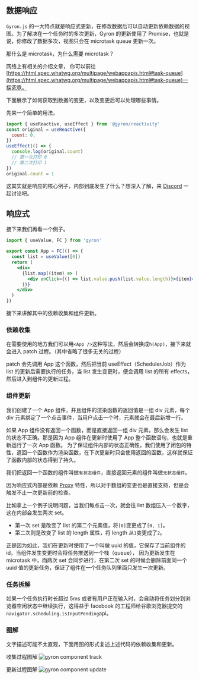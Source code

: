 ## 数据响应

`Gyron.js` 的一大特点就是响应式更新，在修改数据后可以自动更新依赖数据的视图。为了解决在一个任务时的多次更新，Gyron 的更新使用了 Promise，也就是说，你修改了数据多次，视图只会在 microtask queue 更新一次。

那什么是 microtask，为什么需要 microtask？

网络上有相关的介绍文章，
你可以前往 [https://html.spec.whatwg.org/multipage/webappapis.html#task-queue](https://html.spec.whatwg.org/multipage/webappapis.html#task-queue)一探究竟。

下面展示了如何获取到数据的变更，以及变更后可以处理哪些事情。

先来一个简单的用法。

```javascript
import { useReactive, useEffect } from '@gyron/reactivity'
const original = useReactive({
  count: 0,
})
useEffect(() => {
  console.log(original.count)
  // 第一次打印 0
  // 第二次打印 1
})
original.count = 1
```

这其实就是响应的核心例子，内部到底发生了什么？想深入了解，来 [Discord](https://discord.gg/fETVZtD) 一起讨论吧。

## 响应式

接下来我们再看一个例子。

```jsx
import { useValue, FC } from 'gyron'

export const App = FC(() => {
  const list = useValue([0])
  return (
    <div>
      {list.map((item) => (
        <div onClick={() => list.value.push(list.value.length)}>{item}</div>
      ))}
    </div>
  )
})
```

接下来讲解其中的依赖收集和组件更新。

### 依赖收集

在需要使用的地方我们可以用`<App />`这种写法，然后会转换成`h(App)`，接下来就会进入 patch 过程。（其中省略了很多无关的过程）

patch 会先调用 App 这个函数，然后把当前 useEffect（SchedulerJob）作为 list 的更新后需要执行的任务，当 list 发生变更时，便会调用 list 的所有 effects，然后进入到组件的更新过程。

### 组件更新

我们创建了一个 App 组件，并且组件的渲染函数的返回值是一组 div 元素，每个 div 元素绑定了一个点击事件，当用户点击一个时，元素就会在最后新增一行。

如果 App 组件没有返回一个函数，而是直接返回一组 div 元素，那么会发生 list 的状态不正确。那是因为 App 组件在更新时使用了 App 整个函数语句，也就是重新运行了一次 App 函数。
为了保证组件内部的状态正确性，我们使用了闭包的特性，返回一个函数作为渲染函数，在下次更新时只会使用返回的函数，这样就保证了函数内部的状态得到了持久。

我们把返回一个函数的组件叫做`有状态组件`，直接返回元素的组件叫做`无状态组件`。

因为响应式内部是依赖 [Proxy](https://developer.mozilla.org/zh-CN/docs/Web/JavaScript/Reference/Global_Objects/Proxy) 特性，所以对于数组的变更也是直接支持，但是会触发不止一次更新前的检查。

比如拿上一个例子说明问题，当我们每点击一次，就会往 list 数组压入一个数字，这在内部会发生两次 set。

- 第一次 set 是改变了 list 的第二个元素值，将`[0]`变更成了`[0, 1]`。
- 第二次则是改变了 list 的 length 属性，将 length 从`1`变更成了`2`。

正是因为如此，我们在更新时使用了一个叫做 uuid 的值，它保存了当前组件的 id，当组件发生变更时会将任务推送到一个栈（queue），
因为更新发生在 microtask 中，而两次 set 会同步进行，在第二次 set 的时候会删除前面同一个 uuid 值的更新任务，保证了组件在一个任务队列里面只发生一次更新。

### 任务拆解

如果一个任务执行时长超过 5ms 或者有用户正在输入时，会自动将任务划分到浏览器空闲状态中继续执行，这得益于 facebook 的工程师给谷歌浏览器提交的`navigator.scheduling.isInputPending`api。

### 图解

文字描述可能不太直观，下面用图的形式复述上述代码的依赖收集和更新。

收集过程图解
![gyron component track](/assets/image/track.png)

更新过程图解
![gyron component update](/assets/image/update.png)

